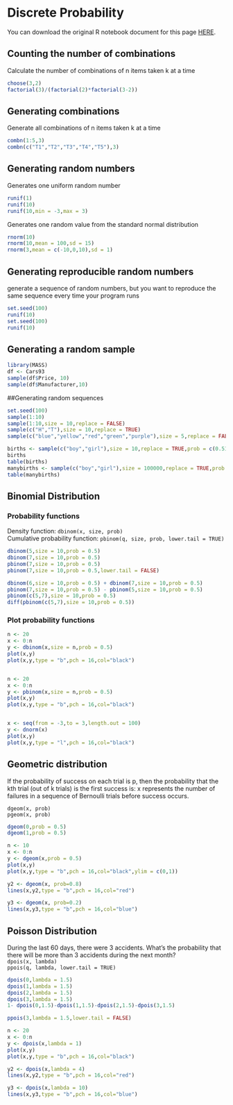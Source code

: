 # Discrete Probability

You can download the original R notebook document for this page  [HERE](http://spatial.binghamton.edu/geog533/notebook/Lecture_W05_DiscreteProbability.nb.html).

## Counting the number of combinations
Calculate the number of combinations of n items taken k at a time

```r
choose(3,2)
factorial(3)/(factorial(2)*factorial(3-2))
```


## Generating combinations
Generate all combinations of n items taken k at a time

```r
combn(1:5,3)
combn(c("T1","T2","T3","T4","T5"),3)
```

## Generating random numbers
Generates one uniform random number
```r
runif(1)
runif(10)
runif(10,min = -3,max = 3)
```

Generates one random value from the standard normal distribution
```r
rnorm(10)
rnorm(10,mean = 100,sd = 15)
rnorm(3,mean = c(-10,0,10),sd = 1)
```

## Generating reproducible random numbers
generate a sequence of random numbers, but you want to reproduce the same sequence every time your program runs
```r
set.seed(100)
runif(10)
set.seed(100)
runif(10)
```

## Generating a random sample
```r
library(MASS)
df <- Cars93
sample(df$Price, 10)
sample(df$Manufacturer,10)
```

##Generating random sequences
```r
set.seed(100)
sample(1:10)
sample(1:10,size = 10,replace = FALSE)
sample(c("H","T"),size = 10,replace = TRUE)
sample(c("blue","yellow","red","green","purple"),size = 5,replace = FALSE)
```

```r
births <- sample(c("boy","girl"),size = 10,replace = TRUE,prob = c(0.513,0.487))
births
table(births)
manybirths <- sample(c("boy","girl"),size = 100000,replace = TRUE,prob = c(0.513,0.487))
table(manybirths)
```

## Binomial Distribution
### Probability functions
Density function: `dbinom(x, size, prob)` <br>
Cumulative probability function: `pbinom(q, size, prob, lower.tail = TRUE)`


```r
dbinom(5,size = 10,prob = 0.5)
dbinom(7,size = 10,prob = 0.5)
pbinom(7,size = 10,prob = 0.5)
pbinom(7,size = 10,prob = 0.5,lower.tail = FALSE)

dbinom(6,size = 10,prob = 0.5) + dbinom(7,size = 10,prob = 0.5)
pbinom(7,size = 10,prob = 0.5) - pbinom(5,size = 10,prob = 0.5)
pbinom(c(5,7),size = 10,prob = 0.5)
diff(pbinom(c(5,7),size = 10,prob = 0.5))
```

### Plot probability functions
```r
n <- 20
x <- 0:n
y <- dbinom(x,size = n,prob = 0.5)
plot(x,y)
plot(x,y,type = "b",pch = 16,col="black")


n <- 20
x <- 0:n
y <- pbinom(x,size = n,prob = 0.5)
plot(x,y)
plot(x,y,type = "b",pch = 16,col="black")


x <- seq(from = -3,to = 3,length.out = 100)
y <- dnorm(x)
plot(x,y)
plot(x,y,type = "l",pch = 16,col="black")
```

## Geometric distribution
If the probability of success on each trial is p, then the probability that the kth trial (out of k trials) is the first success is:
x represents the number of failures in a sequence of Bernoulli trials before success occurs.

`dgeom(x, prob)` <br>
`pgeom(x, prob)`


```r
dgeom(0,prob = 0.5)
dgeom(1,prob = 0.5)

n <- 10
x <- 0:n
y <- dgeom(x,prob = 0.5)
plot(x,y)
plot(x,y,type = "b",pch = 16,col="black",ylim = c(0,1))

y2 <- dgeom(x, prob=0.8)
lines(x,y2,type = "b",pch = 16,col="red")

y3 <- dgeom(x, prob=0.2)
lines(x,y3,type = "b",pch = 16,col="blue")

```

## Poisson Distribution
During the last 60 days, there were 3 accidents. What’s the probability that there will be more than 3 accidents during the next month?<br>
`dpois(x, lambda)` <br>
`ppois(q, lambda, lower.tail = TRUE)`

```r
dpois(0,lambda = 1.5)
dpois(1,lambda = 1.5)
dpois(2,lambda = 1.5)
dpois(3,lambda = 1.5)
1- dpois(0,1.5)-dpois(1,1.5)-dpois(2,1.5)-dpois(3,1.5)

ppois(3,lambda = 1.5,lower.tail = FALSE)
```

```r
n <- 20
x <- 0:n
y <- dpois(x,lambda = 1)
plot(x,y)
plot(x,y,type = "b",pch = 16,col="black")

y2 <- dpois(x,lambda = 4)
lines(x,y2,type = "b",pch = 16,col="red")

y3 <- dpois(x,lambda = 10)
lines(x,y3,type = "b",pch = 16,col="blue")
```


